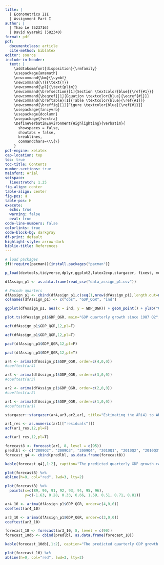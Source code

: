 ```yaml
---
title: | 
  | Econometrics III 
  | Assignment Part I
author: | 
  | Thao Le (523716) 
  | David Gyaraki (582340)
format: pdf
pdf:
  documentclass: article
  cite-method: biblatex
editor: source
include-in-header:
  text: |
    \addtokomafont{disposition}{\rmfamily}
    \usepackage{amsmath}
    \newcommand{\bm}{\symbf}
    \newcommand{\T}{\text{T}}
    \newcommand{\pl}{\text{plim}}
    \newcommand{\brefsection}[1]{Section \textcolor{blue}{\ref{#1}}}
    \newcommand{\beqref}[1]{Equation \textcolor{blue}{\eqref{#1}}}
    \newcommand{\breftable}[1]{Table \textcolor{blue}{\ref{#1}}}
    \newcommand{\breffig}[1]{Figure \textcolor{blue}{\ref{#1}}}
    \usepackage{fancyvrb}
    \usepackage{dcolumn}
    \usepackage{fvextra}
    \DefineVerbatimEnvironment{Highlighting}{Verbatim}{
      showspaces = false,
      showtabs = false,
      breaklines,
      commandchars=\\\{\}
    }
pdf-engine: xelatex
cap-location: top
toc: true
toc-title: Contents
number-sections: true
mainfont: Arial
setspace:
  linestretch: 1.25
fig-align: center
table-align: center
fig-pos: H
table-pos: H
execute:
  echo: true
  warning: false
  eval: true
code-line-numbers: false
colorlinks: true
code-block-bg: darkgray
df-print: default
highlight-style: arrow-dark
biblio-title: References
---
```


\clearpage

```r
# load packages
if(!require(pacman)){install.packages("pacman")}

p_load(devtools,tidyverse,dplyr,ggplot2,latex2exp,stargazer, fixest, modelsummary, knitr, readr, tseries, lmtest, forecast)

dfAssign_p1 <- as.data.frame(read_csv("data_assign_p1.csv"))

# Encode quarters
dfAssign_p1 <- cbind(dfAssign_p1,c(seq(1,nrow(dfAssign_p1),length.out=nrow(dfAssign_p1))))
colnames(dfAssign_p1) <- c("obs", "GDP_QGR", "ind")
```

\section{Question 1} \label{q1}

```r
ggplot(dfAssign_p1, aes(x = ind, y = GDP_QGR)) + geom_point() + ylab("GDP growth in %") + xlab("Quarters since 1987 Q2")

plot.ts(dfAssign_p1$GDP_QGR, main="GDP quarterly growth since 1987 Q2", ylab="Prices")

acf(dfAssign_p1$GDP_QGR,12,pl=F)

acf(dfAssign_p1$GDP_QGR,12,pl=T)

pacf(dfAssign_p1$GDP_QGR,12,pl=F)

pacf(dfAssign_p1$GDP_QGR,12,pl=T)
```

\section{Question 2} \label{q2}

```r
ar4 <- arima(dfAssign_p1$GDP_QGR, order=c(4,0,0))
#coeftest(ar4)

ar3 <- arima(dfAssign_p1$GDP_QGR, order=c(3,0,0))
#coeftest(ar3)

ar2 <- arima(dfAssign_p1$GDP_QGR, order=c(2,0,0))
#coeftest(ar2)

ar1 <- arima(dfAssign_p1$GDP_QGR, order=c(1,0,0))
#coeftest(ar1)
```


```r
stargazer::stargazer(ar4,ar3,ar2,ar1, title="Estimating the AR(4) to AR(1) models on GDP data",  align=TRUE, label = "tab_ar4", table.placement="H", out = "tab_ar4.tex")
```

\input{tab_ar4.tex}

\section{Question 3} \label{q3}

```r
ar1_res <- as.numeric(ar1[["residuals"]])
acf(ar1_res,12,pl=F)

acf(ar1_res,12,pl=T)
```

\section{Question 4} \label{q4}

```r
forecast8 <- forecast(ar1, 8, level = c(95))
predlbl <- c("2009Q2", "2009Q3", "2009Q4", "2010Q1", "2010Q2", "2010Q3", "2010Q4", "2011Q1")
forecast_q4 <- cbind(predlbl, as.data.frame(forecast8))

kable(forecast_q4[,1:2], caption="The predicted quarterly GDP growth rates using ARIMA(1,0,0)", col.names = c("Quarter", "Predicted growth %"), digits = 3, row.names = F)
```

\section{Question 5} \label{q5}

```r
plot(forecast8) %>%
abline(h=0, col="red", lwd=3, lty=2)
```

\section{Question 6} \label{q6}



\section{Question 7} \label{q7}

```r
plot(forecast8) %>%
  points(x=c(89, 90, 91, 92, 93, 94, 95, 96),
         y=c(-1.63, 0.28, 0.33, 0.66, 1.59, 0.51, 0.71, 0.81))


```

\section{Question 8} \label{q8}

```r
ar4_10 <- arima(dfAssign_p1$GDP_QGR, order=c(4,0,0))
coeftest(ar4_10)

ar3_10 <- arima(dfAssign_p1$GDP_QGR, order=c(3,0,0))
coeftest(ar3_10)

forecast_10 <- forecast(ar3_10, 8, level = c(90))
forecast_10db <- cbind(predlbl, as.data.frame(forecast_10))

kable(forecast_10db[,1:2], caption="The predicted quarterly GDP growth rates using ARIMA(1,0,0) and 90% CI", col.names = c("Quarter", "Predicted growth %"), digits = 3, row.names = F)

plot(forecast_10) %>%
abline(h=0, col="red", lwd=3, lty=2)
```


